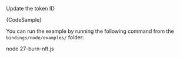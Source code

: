 
Update the token ID


<CodeBlock className="language-typescript">
  {CodeSample}
</CodeBlock>

You can run the example by running the following command from the `bindings/node/examples/` folder:

<CodeBlock className="language-bash">
    node 27-burn-nft.js
</CodeBlock>
